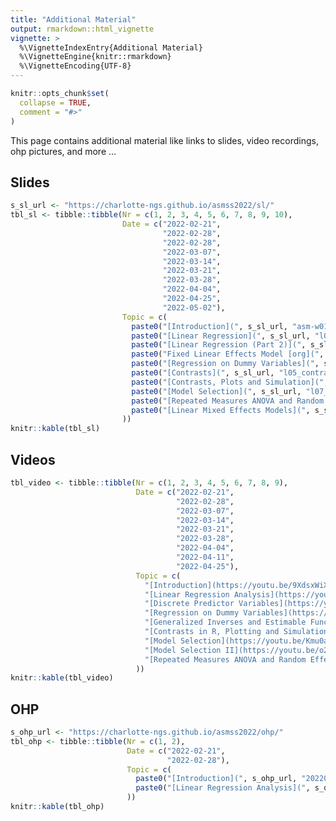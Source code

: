```yaml
---
title: "Additional Material"
output: rmarkdown::html_vignette
vignette: >
  %\VignetteIndexEntry{Additional Material}
  %\VignetteEngine{knitr::rmarkdown}
  %\VignetteEncoding{UTF-8}
---
```


```r
knitr::opts_chunk$set(
  collapse = TRUE,
  comment = "#>"
)
```

This page contains additional material like links to slides, video recordings, ohp pictures, and more ...


## Slides
```r
s_sl_url <- "https://charlotte-ngs.github.io/asmss2022/sl/"
tbl_sl <- tibble::tibble(Nr = c(1, 2, 3, 4, 5, 6, 7, 8, 9, 10),
                         Date = c("2022-02-21",
                                  "2022-02-28",
                                  "2022-02-28",
                                  "2022-03-07",
                                  "2022-03-14",
                                  "2022-03-21",
                                  "2022-03-28",
                                  "2022-04-04",
                                  "2022-04-25",
                                  "2022-05-02"),
                         Topic = c(
                           paste0("[Introduction](", s_sl_url, "asm-w01-v01-intro.pdf)", collapse = ""),
                           paste0("[Linear Regression](", s_sl_url, "l02_regr.pdf)", collapse = ""),
                           paste0("[Linear Regression (Part 2)](", s_sl_url, "l02_regr_part2.pdf)", collapse = ""),
                           paste0("Fixed Linear Effects Model [org](", s_sl_url, "l03_flem.pdf) | [with notes](", s_sl_url, "l03_flem_with_notes.pdf)", collapse = ""),
                           paste0("[Regression on Dummy Variables](", s_sl_url, "l04_regdvar.pdf)", collapse = ""),
                           paste0("[Contrasts](", s_sl_url, "l05_contrasts.pdf)", collapse = ""),
                           paste0("[Contrasts, Plots and Simulation](", s_sl_url, "l06_con_plot_sim.pdf)", collapse = ""),
                           paste0("[Model Selection](", s_sl_url, "l07_model_selection.pdf)", collapse = ""),
                           paste0("[Repeated Measures ANOVA and Random Effects Models](", s_sl_url, "l08_anova_rem.pdf)", collapse = ""),
                           paste0("[Linear Mixed Effects Models](", s_sl_url, "l09_mlem.pdf)", collapse = "")
                         ))
knitr::kable(tbl_sl)
```

## Videos
```r
tbl_video <- tibble::tibble(Nr = c(1, 2, 3, 4, 5, 6, 7, 8, 9),
                            Date = c("2022-02-21",
                                     "2022-02-28",
                                     "2022-03-07",
                                     "2022-03-14",
                                     "2022-03-21",
                                     "2022-03-28",
                                     "2022-04-04",
                                     "2022-04-11",
                                     "2022-04-25"),
                            Topic = c(
                              "[Introduction](https://youtu.be/9XdsxWiXU90)",
                              "[Linear Regression Analysis](https://youtu.be/RABkYT673HY)",
                              "[Discrete Predictor Variables](https://youtu.be/r8RVceub6Dg)",
                              "[Regression on Dummy Variables](https://youtu.be/ny9cUQAL0wU)",
                              "[Generalized Inverses and Estimable Functions](https://youtu.be/OIrArr82MkA)",
                              "[Contrasts in R, Plotting and Simulation](https://youtu.be/cKJRerCMVFc)",
                              "[Model Selection](https://youtu.be/Kmu0aUJktkU)",
                              "[Model Selection II](https://youtu.be/o2qWmcHdA3A)",
                              "[Repeated Measures ANOVA and Random Effects Models](https://youtu.be/VNnmVci5gRw)"
                            ))
knitr::kable(tbl_video)
```


## OHP
```r
s_ohp_url <- "https://charlotte-ngs.github.io/asmss2022/ohp/"
tbl_ohp <- tibble::tibble(Nr = c(1, 2),
                          Date = c("2022-02-21",
                                   "2022-02-28"),
                          Topic = c(
                            paste0("[Introduction](", s_ohp_url, "20220221_ohp_pictures.pdf)", collapse = ""),
                            paste0("[Linear Regression Analysis](", s_ohp_url, "20220228_ohp_pictures.pdf)")
                          ))
knitr::kable(tbl_ohp)
```

